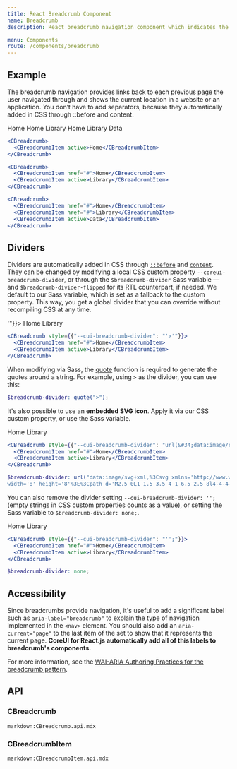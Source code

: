 ```yaml
---
title: React Breadcrumb Component
name: Breadcrumb
description: React breadcrumb navigation component which indicates the current location within a navigational hierarchy that automatically adds separators.

menu: Components
route: /components/breadcrumb
---
```



## Example

The breadcrumb navigation provides links back to each previous page the user navigated through and shows the current location in a website or an application. You don’t have to add separators, because they automatically added in CSS through ::before and content.

<Example>
  <CBreadcrumb>
    <CBreadcrumbItem active>Home</CBreadcrumbItem>
  </CBreadcrumb>

  <CBreadcrumb>
    <CBreadcrumbItem href="#">Home</CBreadcrumbItem>
    <CBreadcrumbItem active>Library</CBreadcrumbItem>
  </CBreadcrumb>

  <CBreadcrumb>
    <CBreadcrumbItem href="#">Home</CBreadcrumbItem>
    <CBreadcrumbItem href="#">Library</CBreadcrumbItem>
    <CBreadcrumbItem active>Data</CBreadcrumbItem>
  </CBreadcrumb>
</Example>

```jsx
<CBreadcrumb>
  <CBreadcrumbItem active>Home</CBreadcrumbItem>
</CBreadcrumb>

<CBreadcrumb>
  <CBreadcrumbItem href="#">Home</CBreadcrumbItem>
  <CBreadcrumbItem active>Library</CBreadcrumbItem>
</CBreadcrumb>

<CBreadcrumb>
  <CBreadcrumbItem href="#">Home</CBreadcrumbItem>
  <CBreadcrumbItem href="#">Library</CBreadcrumbItem>
  <CBreadcrumbItem active>Data</CBreadcrumbItem>
</CBreadcrumb>
```

## Dividers

Dividers are automatically added in CSS through [`::before`](https://developer.mozilla.org/en-US/docs/Web/CSS/::before) and [`content`](https://developer.mozilla.org/en-US/docs/Web/CSS/content). They can be changed by modifying a local CSS custom property `--coreui-breadcrumb-divider`, or through the `$breadcrumb-divider` Sass variable — and `$breadcrumb-divider-flipped` for its RTL counterpart, if needed. We default to our Sass variable, which is set as a fallback to the custom property. This way, you get a global divider that you can override without recompiling CSS at any time.

<Example>
  <CBreadcrumb style={{"--cui-breadcrumb-divider": "'>'"}}>
    <CBreadcrumbItem href="#">Home</CBreadcrumbItem>
    <CBreadcrumbItem active>Library</CBreadcrumbItem>
  </CBreadcrumb>
</Example>

```jsx
<CBreadcrumb style={{"--cui-breadcrumb-divider": "'>'"}}>
  <CBreadcrumbItem href="#">Home</CBreadcrumbItem>
  <CBreadcrumbItem active>Library</CBreadcrumbItem>
</CBreadcrumb>
```

When modifying via Sass, the [quote](https://sass-lang.com/documentation/modules/string#quote) function is required to generate the quotes around a string. For example, using `>` as the divider, you can use this:

```scss
$breadcrumb-divider: quote(">");
```

It's also possible to use an **embedded SVG icon**. Apply it via our CSS custom property, or use the Sass variable.

<Example>
  <CBreadcrumb style={{"--cui-breadcrumb-divider": "url(&#34;data:image/svg+xml,%3Csvg xmlns='http://www.w3.org/2000/svg' width='8' height='8'%3E%3Cpath d='M2.5 0L1 1.5 3.5 4 1 6.5 2.5 8l4-4-4-4z' fill='currentColor'/%3E%3C/svg%3E&#34;);"}}>
    <CBreadcrumbItem href="#">Home</CBreadcrumbItem>
    <CBreadcrumbItem active>Library</CBreadcrumbItem>
  </CBreadcrumb>
</Example>

```jsx
<CBreadcrumb style={{"--cui-breadcrumb-divider": "url(&#34;data:image/svg+xml,%3Csvg xmlns='http://www.w3.org/2000/svg' width='8' height='8'%3E%3Cpath d='M2.5 0L1 1.5 3.5 4 1 6.5 2.5 8l4-4-4-4z' fill='currentColor'/%3E%3C/svg%3E&#34;);"}}>
  <CBreadcrumbItem href="#">Home</CBreadcrumbItem>
  <CBreadcrumbItem active>Library</CBreadcrumbItem>
</CBreadcrumb>
```

```scss
$breadcrumb-divider: url("data:image/svg+xml,%3Csvg xmlns='http://www.w3.org/2000/svg' 
width='8' height='8'%3E%3Cpath d='M2.5 0L1 1.5 3.5 4 1 6.5 2.5 8l4-4-4-4z' fill='currentColor'/%3E%3C/svg%3E");
```

You can also remove the divider setting `--cui-breadcrumb-divider: '';` (empty strings in CSS custom properties counts as a value), or setting the Sass variable to `$breadcrumb-divider: none;`.

<Example>
  <CBreadcrumb style={{"--cui-breadcrumb-divider": "'';"}}>
    <CBreadcrumbItem href="#">Home</CBreadcrumbItem>
    <CBreadcrumbItem active>Library</CBreadcrumbItem>
  </CBreadcrumb>
</Example>

```jsx
<CBreadcrumb style={{"--cui-breadcrumb-divider": "'';"}}>
  <CBreadcrumbItem href="#">Home</CBreadcrumbItem>
  <CBreadcrumbItem active>Library</CBreadcrumbItem>
</CBreadcrumb>
```

```scss
$breadcrumb-divider: none;
```

## Accessibility

Since breadcrumbs provide navigation, it's useful to add a significant label such as `aria-label="breadcrumb"` to explain the type of navigation implemented in the `<nav>` element. You should also add an `aria-current="page"` to the last item of the set to show that it represents the current page. **CoreUI for React.js automatically add all of this labels to breadcrumb's components.** 

For more information, see the [WAI-ARIA Authoring Practices for the breadcrumb pattern](https://www.w3.org/TR/wai-aria-practices/#breadcrumb).

## API

### CBreadcrumb

`markdown:CBreadcrumb.api.mdx`

### CBreadcrumbItem

`markdown:CBreadcrumbItem.api.mdx`
